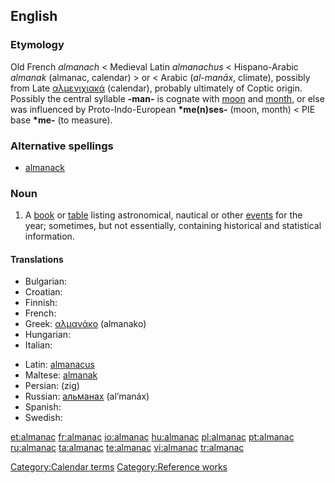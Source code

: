 ==English==
{{wikipedia}}

===Etymology===
Old French ''almanach'' < Medieval Latin ''almanachus'' < Hispano-Arabic ''almanak'' (almanac, calendar) > or < Arabic {{Arab|[[مناخ|المناخ]]}} (''al-manāx'', climate), possibly from Late {{etyl|el}} [[αλμενιχιακά]] (calendar), probably ultimately of Coptic origin. Possibly the central syllable '''-man-''' is cognate with [[moon]] and [[month]], or else was influenced by Proto-Indo-European '''*me(n)ses-''' (moon, month) < PIE base '''*me-''' (to measure).

===Alternative spellings===
* [[almanack]]

===Noun===
{{en-noun}}

# A [[book]] or [[table]] listing astronomical, nautical or other [[event]]s for the year; sometimes, but not essentially, containing historical and statistical information.

====Translations====
{{trans-top|book or table listing astronomical, nautical or other events for the year}}
* Bulgarian: {{t+|bg|алманах|m|tr=almanáh|sc=Cyrl}}
* Croatian: {{t-|hr|almanah|m}}
* Finnish: {{t-|fi|almanakka}}
* French: {{t|fr|almanach|m}}
* Greek: [[αλμανάκο]] (almanako) {{n}}
* Hungarian: {{t+|hu|almanach}}
* Italian: {{t+|it|almanacco|m}}
{{trans-mid}}
* Latin: [[almanacus]] {{m}}
* Maltese: [[almanak]] {{m}}
* Persian: {{fa-Arab|[[زیگ]]}} (zig)
* Russian: [[альманах]] (al’manáx) {{m}}
* Spanish: {{t-|es|almanaque|m}}
* Swedish: {{t-|sv|almanacka|c}}
{{trans-bottom}}

[[Category:Calendar terms]]
[[Category:Reference works]]

[[et:almanac]]
[[fr:almanac]]
[[io:almanac]]
[[hu:almanac]]
[[pl:almanac]]
[[pt:almanac]]
[[ru:almanac]]
[[ta:almanac]]
[[te:almanac]]
[[vi:almanac]]
[[tr:almanac]]